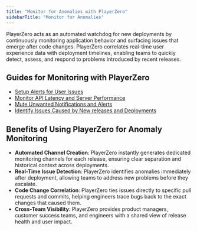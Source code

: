 ```yaml
---
title: "Monitor for Anomalies with PlayerZero"
sidebarTitle: "Monitor for Anomalies"
---
```


PlayerZero acts as an automated watchdog for new deployments by continuously monitoring application behavior and surfacing issues that emerge after code changes. PlayerZero correlates real-time user experience data with deployment timelines, enabling teams to quickly detect, assess, and respond to problems introduced by recent releases.

## Guides for Monitoring with PlayerZero
- [Setup Alerts for User Issues](/use-cases/monitor-for-issues/monitor-for-issues-UC1)
- [Monitor API Latency and Server Performance](/use-cases/monitor-for-issues/monitor-for-issues-UC2)
- [Mute Unwanted Notifications and Alerts](/use-cases/monitor-for-issues/monitor-for-issues-UC3)
- [Identify Issues Caused by New releases and Deployments ](/use-cases/monitor-for-issues/monitor-for-issues-UC4)

## Benefits of Using PlayerZero for Anomaly Monitoring
- **Automated Channel Creation**: PlayerZero instantly generates dedicated monitoring channels for each release, ensuring clear separation and historical context across deployments.
- **Real-Time Issue Detection**: PlayerZero identifies anomalies immediately after deployment, allowing teams to address new problems before they escalate.
- **Code Change Correlation**: PlayerZero ties issues directly to specific pull requests and commits, helping engineers trace bugs back to the exact changes that caused them.
- **Cross-Team Visibility**: PlayerZero provides product managers, customer success teams, and engineers with a shared view of release health and user impact.

